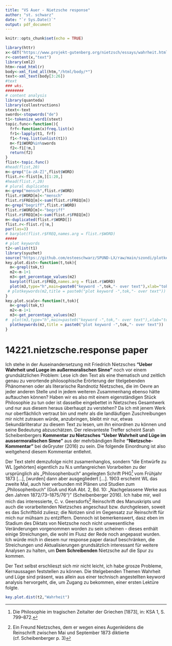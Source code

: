 ```yaml
---
title: "VS Auer - Nietzsche response"
author: "st. schwarz"
date: "`r Sys.Date()`"
output: pdf_document
---
```


```r
knitr::opts_chunk$set(echo = TRUE)
```

```r
library(httr)
x<-GET("https://www.projekt-gutenberg.org/nietzsch/essays/wahrheit.html")
r<-content(x,"text")
library(xml2)
htm<-read_html(r)
body<-xml_find_all(htm,"/html/body/*")
text<-xml_text(body[3:26])
#text
### wks.
########
# content analysis
library(quanteda)
library(collostructions)
stext<-text
swords<-stopwords("de")
t1<-tokenize_word1(stext)
topic.func<-function(){
  frf<-function(x)freq.list(x)
  fr1<-lapply(t1, frf)
  f1<-freq.list(unlist(t1))
  m<-f1$WORD%in%swords
  f2<-f1[!m,]
  return(f2)
}
flist<-topic.func()
#head(flist,20)
m<-grep("[a-zA-Z]",flist$WORD)
flist.r<-flist[m,][1:20,]
#head(flist.r,20)
# plural duplicates
m<-grep("mensch",flist.r$WORD)
flist.r$WORD[m]<-"mensch"
flist.r$FREQ[m]<-sum(flist.r$FREQ[m])
m<-grep("begriff",flist.r$WORD)
flist.r$WORD[m]<-"begriff"
flist.r$FREQ[m]<-sum(flist.r$FREQ[m])
m<-duplicated(flist.r$WORD[])
flist.r<-flist.r[!m,]
par(las=3)
# barplot(flist.r$FREQ,names.arg = flist.r$WORD)
#####
# plot keywords
t2<-unlist(t1)
library(syuzhet)
source("https://github.com/esteeschwarz/SPUND-LX/raw/main/szondi/plotkeywords.R")
key.plot.dist<-function(t,tok){
  m<-grepl(tok,t)
  m2<-m-1+1
  m3<-get_percentage_values(m2)
  barplot(flist.r$FREQ,names.arg = flist.r$WORD)
  plot(m3,type="h",main=paste0("keyword -",tok,"- over text"),xlab="tokens",ylab="scaled occurences")
 # plotkeywords(m2,title = paste0("plot keyword -",tok,"- over text"))
}
key.plot.scale<-function(t,tok){
  m<-grepl(tok,t)
  m2<-m-1+1
  m3<-get_percentage_values(m2)
#  plot(m3,type="h",main=paste0("keyword -",tok,"- over text"),xlab="tokens",ylab="scaled occurences")
  plotkeywords(m2,title = paste0("plot keyword -",tok,"- over text"))
}


```

# 14221.nietzsche.response paper
Ich stehe in der Auseinandersetzung mit Friedrich Nietzsches **"Ueber Wahrheit und Luege im außermoralischen Sinne"** noch vor einem grundsätzlichen Problem: Lese ich den Text als eine thematisch und zeitlich genau zu verortende philosophische Erörterung der titelgebenden Phänomenen oder als literarische Randnotiz Nietzsches, die im Oevre an jeder anderen Stelle und in jedem weiteren Zusammenhang ebenso hätte auftauchen können? Haben wir es also mit einem eigenständigen Stück Philosophie zu tun oder ist dasselbe eingebettet in Nietzsches Gesamtwerk und nur aus diesem heraus überhaupt zu verstehen?
Da ich mit jenem Werk nur oberflächlich vertraut bin und mehr als die landläufigen Zuschreibungen mir nicht zutrauen würde, anzubringen, bleibt mir nur, etwas Sekundärliteratur zu diesem Text zu lesen, um ihn einordnen zu können und seine Bedeutung abzuschätzen. Der relevanteste Treffer scheint Sarah Scheibenbergers **Kommentar zu Nietzsches "Ueber Wahrheit und Lüge im aussermoralischen Sinne"** aus der mehrbändigen Reihe **"Nietzsche-Kommentar"** bei deGryuter (2016) zu sein. Die folgende Einordnung ist also weitgehend diesem Kommentar entlehnt.

Der Text steht demzufolge nicht zusamenhanglos, sondern "die Entwürfe zu WL [gehörten] eigentlich zu N.s umfangreichen Vorarbeiten zu der ursprünglich als „Philosophenbuch“ angelegten Schrift PHG[^1] vom Frühjahr 1873 [...], [wurden] dann aber ausgegliedert [...]. 1903 erscheint WL das zweite Mal, auch hier verbunden mit Plänen und Studien zum „Philosophenbuch“ (GoA und KoA Abt. 2, Bd. 10: „Nachgelassene Werke aus den Jahren 1872/73–1875/76“)" (Scheibenberger 2016).
Ich habe mir, weil mich das interessierte, C. v. Geersdorfs[^2] Reinschrift des Manuskripts und auch die vorarbeitenden Nietzsches angeschaut bzw. durchgelesen, soweit es das Schriftbild zuliesz; die Notizen sind im Gegensatz zur Reinschrift für mich nur mühsam zu entziffern. Dennoch ist bemerkenswert, dasz eben im Stadium des Diktats von Nietzsche noch nicht unwesentliche Veränderungen vorgenommen worden zu sein scheinen - dieses enthält einige Streichungen, die wohl im Flusz der Rede noch angepasst wurden. Ich würde mich in diesem nur response paper darauf beschränken, die Streichungen und Aktualisierungen grundsätzlich interessant für weitere Analysen zu halten, um **Dem Schreibenden** Nietzsche auf die Spur zu kommen.

Der Text selbst erschlieszt sich mir nicht leicht, ich habe grosze Probleme, Kernaussagen feststellen zu können. Die titelgebenden Themen Wahrheit und Lüge sind präsent, was allein aus einer technisch angestellten keyword analysis hervorgeht, die, um Zugang zu bekommen, einer ersten Lektüre folgte.

```r
key.plot.dist(t2,"Wahrheit")


```

[^1]:	Die Philosophie im tragischen Zeitalter der Griechen [1873], in: KSA 1, S. 799–872.

[^2]:	Ein Freund Nietzsches, dem er wegen eines Augenleidens die Reinschrift zwischen Mai und September 1873 diktierte (cf. Scheibenberger p. 3)